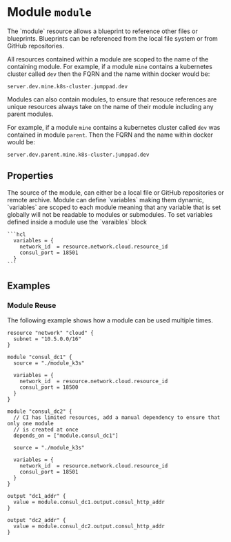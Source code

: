 
# Module `module`

<Intro>
The `module` resource allows a blueprint to reference other files or blueprints. 
Blueprints can be referenced from the local file system or from GitHub repositories.

All resources contained within a module are scoped to the name of the containing
module. For example, if a module `mine` contains a kubernetes cluster called `dev`
then the FQRN and the name within docker would be:

`server.dev.mine.k8s-cluster.jumppad.dev`

Modules can also contain modules, to ensure that resouce references are unique
resources always take on the name of their module including any parent modules.

For example, if a module `mine` contains a kubernetes cluster called `dev` was
contained in module `parent`. Then the FQRN and the name within docker would be:

`server.dev.parent.mine.k8s-cluster.jumppad.dev`
</Intro>

## Properties

<Properties>
  <Property name="source" type="string" required="true" value=""> 
    The source of the module, can either be a local file or GitHub repositories
    or remote archive. 
  </Property>

  <Property name="variables" type="map[string]interface" required="false" value=""> 
    Module can define `variables` making them dynamic, `variables` are scoped
    to each module meaning that any variable that is set globally will not be
    readable to modules or submodules. To set variables defined inside a module
    use the `varaibles` block

    ```hcl
      variables = {
        network_id  = resource.network.cloud.resource_id
        consul_port = 18501
      }
    ```
  </Property>
</Properties>

<MetaProperties/>

## Examples

### Module Reuse

The following example shows how a module can be used multiple times.

```hcl
resource "network" "cloud" {
  subnet = "10.5.0.0/16"
}

module "consul_dc1" {
  source = "./module_k3s"

  variables = {
    network_id  = resource.network.cloud.resource_id
    consul_port = 18500
  }
}

module "consul_dc2" {
  // CI has limited resources, add a manual dependency to ensure that only one module
  // is created at once
  depends_on = ["module.consul_dc1"]

  source = "./module_k3s"

  variables = {
    network_id  = resource.network.cloud.resource_id
    consul_port = 18501
  }
}

output "dc1_addr" {
  value = module.consul_dc1.output.consul_http_addr
}

output "dc2_addr" {
  value = module.consul_dc2.output.consul_http_addr
}
```